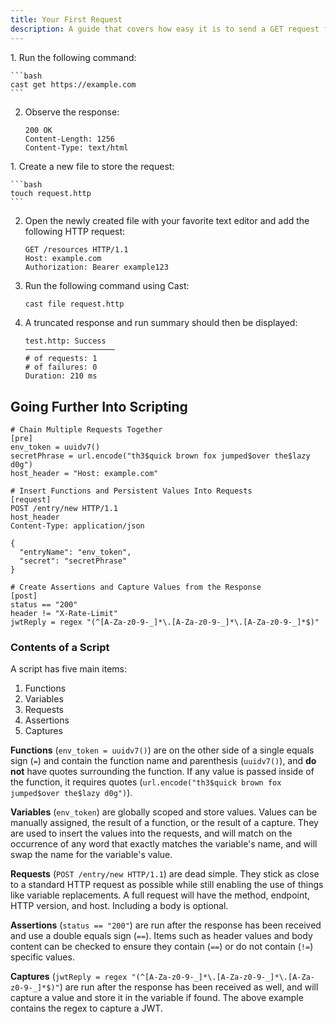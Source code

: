 ```yaml
---
title: Your First Request
description: A guide that covers how easy it is to send a GET request from a command line or a file with Cast.
---
```




<Tabs>
  <TabItem label="Single Use">  <Steps>
1. Run the following command:

    ```bash
    cast get https://example.com
    ```

2. Observe the response:
   ```http
   200 OK
   Content-Length: 1256
   Content-Type: text/html
   ```

</Steps>

</TabItem>

<TabItem label="Script It">
<Steps>
1. Create a new file to store the request:

    ```bash
    touch request.http
    ```

2. Open the newly created file with your favorite text editor and add the following HTTP request:

   ```http
   GET /resources HTTP/1.1
   Host: example.com
   Authorization: Bearer example123
   ```

3. Run the following command using Cast:

   ```bash
   cast file request.http
   ```

4. A truncated response and run summary should then be displayed:

   ```
   test.http: Success
   ────────────────────
   # of requests: 1
   # of failures: 0
   Duration: 210 ms
   ```

  </Steps></TabItem>
</Tabs>

## Going Further Into Scripting

```http
# Chain Multiple Requests Together
[pre]
env_token = uuidv7()
secretPhrase = url.encode("th3$quick brown fox jumped$over the$lazy d0g")
host_header = "Host: example.com"

# Insert Functions and Persistent Values Into Requests
[request]
POST /entry/new HTTP/1.1
host_header
Content-Type: application/json

{
  "entryName": "env_token",
  "secret": "secretPhrase"
}

# Create Assertions and Capture Values from the Response
[post]
status == "200"
header != "X-Rate-Limit"
jwtReply = regex "(^[A-Za-z0-9-_]*\.[A-Za-z0-9-_]*\.[A-Za-z0-9-_]*$)"
```

### Contents of a Script

A script has five main items:

1. Functions
2. Variables
3. Requests
4. Assertions
5. Captures

**Functions** (`env_token = uuidv7()`) are on the other side of a single equals sign (`=`) and contain the function name and parenthesis (`uuidv7()`), and **do not** have quotes surrounding the function. If any value is passed inside of the function, it requires quotes (`url.encode("th3$quick brown fox jumped$over the$lazy d0g")`).

**Variables** (`env_token`) are globally scoped and store values. Values can be manually assigned, the result of a function, or the result of a capture. They are used to insert the values into the requests, and will match on the occurrence of any word that exactly matches the variable's name, and will swap the name for the variable's value.

**Requests** (`POST /entry/new HTTP/1.1`) are dead simple. They stick as close to a standard HTTP request as possible while still enabling the use of things like variable replacements. A full request will have the method, endpoint, HTTP version, and host. Including a body is optional.

**Assertions** (`status == "200"`) are run after the response has been received and use a double equals sign (`==`). Items such as header values and body content can be checked to ensure they contain (`==`) or do not contain (`!=`) specific values.

**Captures** (`jwtReply = regex "(^[A-Za-z0-9-_]*\.[A-Za-z0-9-_]*\.[A-Za-z0-9-_]*$)"`) are run after the response has been received as well, and will capture a value and store it in the variable if found. The above example contains the regex to capture a JWT.

